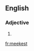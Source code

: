 ==English==

===Adjective===
{{head|en|adjective superlative form}}

# {{en-superlative of|meek}}

[[fr:meekest]]